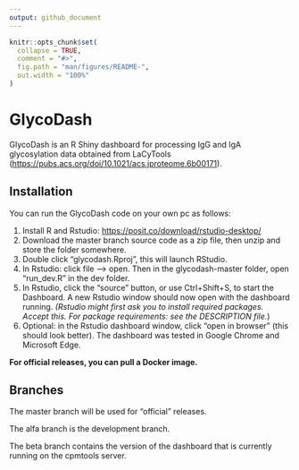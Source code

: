 ```yaml
---
output: github_document
---
```


<!-- README.md is generated from README.Rmd. Please edit that file -->

```r
knitr::opts_chunk$set(
  collapse = TRUE,
  comment = "#>",
  fig.path = "man/figures/README-",
  out.width = "100%"
)
```

# GlycoDash

<!-- badges: start -->

<!-- [![Lifecycle: experimental](https://img.shields.io/badge/lifecycle-experimental-orange.svg)](https://lifecycle.r-lib.org/articles/stages.html#experimental) -->

<!-- badges: end -->

GlycoDash is an R Shiny dashboard for processing IgG and IgA glycosylation data obtained from LaCyTools (<https://pubs.acs.org/doi/10.1021/acs.jproteome.6b00171>).

## Installation

You can run the GlycoDash code on your own pc as follows:

1.  Install R and Rstudio: <https://posit.co/download/rstudio-desktop/>
2.  Download the master branch source code as a zip file, then unzip and store the folder somewhere.
3.  Double click "glycodash.Rproj", this will launch RStudio.
4.  In Rstudio: click file --\> open. Then in the glycodash-master folder, open "run_dev.R" in the dev folder.
5.  In Rstudio, click the "source" button, or use Ctrl+Shift+S, to start the Dashboard. A new Rstudio window should now open with the dashboard running. *(Rstudio might first ask you to install required packages. Accept this. For package requirements: see the DESCRIPTION file.*)
6.  Optional: in the Rstudio dashboard window, click "open in browser" (this should look better). The dashboard was tested in Google Chrome and Microsoft Edge.

**For official releases, you can pull a Docker image.**

## Branches

The master branch will be used for "official" releases.

The alfa branch is the development branch.

The beta branch contains the version of the dashboard that is currently running on the cpmtools server.
